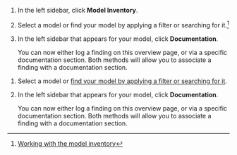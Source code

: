 :::: {.content-visible unless-format="revealjs"}
1. In the left sidebar, click **Model Inventory**.

1. Select a model or find your model by applying a filter or searching for it.^[[Working with the model inventory](/guide/model-inventory/working-with-model-inventory.qmd#search-filter-and-sort-models)]

1. In the left sidebar that appears for your model, click **Documentation**. 

    You can now either log a finding on this overview page, or via a specific documentation section. Both methods will allow you to associate a finding with a documentation section. 

::::

:::: {.content-hidden unless-format="revealjs"}
1. Select a model or [find your model by applying a filter or searching for it](/guide/model-inventory/working-with-model-inventory.qmd#search-filter-and-sort-models){target="_blank"}.

1. In the left sidebar that appears for your model, click **Documentation**. 

    You can now either log a finding on this overview page, or via a specific documentation section. Both methods will allow you to associate a finding with a documentation section. 

::::



